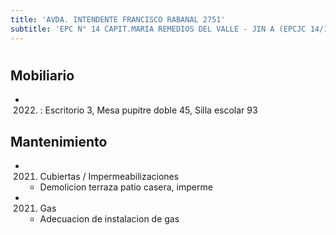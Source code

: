 ```yaml
---
title: 'AVDA. INTENDENTE FRANCISCO RABANAL 2751'
subtitle: 'EPC N° 14 CAPIT.MARIA REMEDIOS DEL VALLE - JIN A (EPCJC 14/19°)'
---
```


#


## Mobiliario

*  (2022) : Escritorio 3, Mesa pupitre doble 45, Silla escolar 93 





## Mantenimiento

*  (2021) Cubiertas / Impermeabilizaciones 
    + Demolicion terraza patio casera, imperme

*  (2021) Gas 
    + Adecuacion de instalacion de gas



